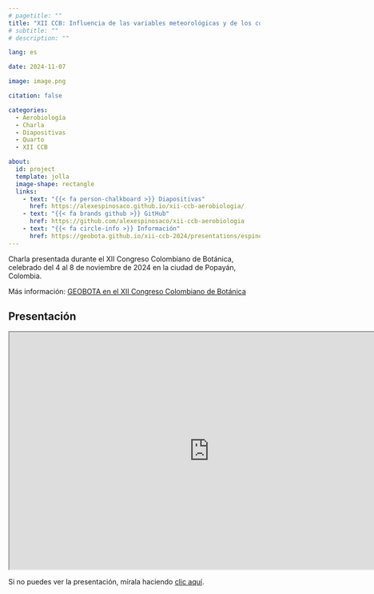 ```yaml
---
# pagetitle: ""
title: "XII CCB: Influencia de las variables meteorológicas y de los contaminantes atmosféricos sobre el polen aerovagante en Medellín, Colombia"
# subtitle: ""
# description: ""

lang: es

date: 2024-11-07

image: image.png

citation: false

categories: 
  - Aerobiología
  - Charla
  - Diapositivas
  - Quarto
  - XII CCB

about:
  id: project
  template: jolla
  image-shape: rectangle
  links:
    - text: "{{< fa person-chalkboard >}} Diapositivas"
      href: https://alexespinosaco.github.io/xii-ccb-aerobiologia/
    - text: "{{< fa brands github >}} GitHub"
      href: https://github.com/alexespinosaco/xii-ccb-aerobiologia
    - text: "{{< fa circle-info >}} Información"
      href: https://geobota.github.io/xii-ccb-2024/presentations/espinosa-correa_&_alzate-guarin/
---
```


:::{ #project}
:::

Charla presentada durante el XII Congreso Colombiano de Botánica, celebrado del 4 al 8 de noviembre de 2024 en la ciudad de Popayán, Colombia.

Más información: [GEOBOTA en el XII Congreso Colombiano de Botánica](https://geobota.github.io/xii-ccb-2024/presentations/espinosa-correa_&_alzate-guarin/)

## Presentación

```{=html}
<iframe width="800" height="475" src="https://alexespinosaco.github.io/xii-ccb-aerobiologia/" title="Presentación XII CCB"></iframe>
```

Si no puedes ver la presentación, mírala haciendo [clic aquí](https://alexespinosaco.github.io/xii-ccb-aerobiologia/). 
